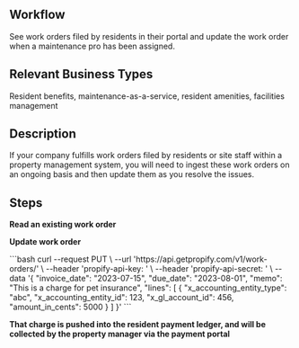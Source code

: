 ## Workflow
See work orders filed by residents in their portal and update the work order when a maintenance pro has been assigned.

## Relevant Business Types
Resident benefits, maintenance-as-a-service, resident amenities, facilities management

## Description
If your company fulfills work orders filed by residents or site staff within a property management system, you will need to ingest these work orders on an ongoing basis and then update them as you resolve the issues.

## Steps

**Read an existing work order**

**Update work order**

<CodeBlock title = "PUT /<work_order_id>">
```bash
curl --request PUT \
  --url 'https://api.getpropify.com/v1/work-orders/<work_order_id>' \
  --header 'propify-api-key: <propify-api-key>' \
  --header 'propify-api-secret: <propify-api-secret>' \
  --data '{
    "invoice_date": "2023-07-15",
    "due_date": "2023-08-01",
    "memo": "This is a charge for pet insurance",
    "lines": [
        {
            "x_accounting_entity_type": "abc",
            "x_accounting_entity_id": 123,
            "x_gl_account_id": 456,
            "amount_in_cents": 5000
        }
    ]
}'
```
</CodeBlock>

**That charge is pushed into the resident payment ledger, and will be collected by the property manager via the payment portal**